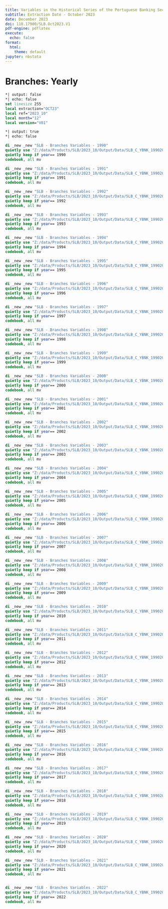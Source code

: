 ```yaml
---
title: Variables in the Historical Series of the Portuguese Banking Sector Database -- Codebook
subtitle: Extraction Date - October 2023
date: December 2023
doi: 110.17900/SLB.Oct2023.V1
pdf-engine: pdflatex
execute:
  echo: false
format:
  html:
    theme: default
jupyter: nbstata
---
```


# Branches: Yearly

```stata
*| output: false
*| echo: false
set linesize 255
local extraction="OCT23"
local ref="2023_10"
local month="12"
local version="V01"
```

```stata
*| output: true
*| echo: false

di _new _new "SLB - Branches Variables - 1990"
quietly use "Z:/data/Products/SLB/2023_10/Output/Data/SLB_C_YBNK_19902022_OCT23_QD_V01.dta", clear
quietly keep if year== 1990
codebook, all mv

di _new _new "SLB - Branches Variables - 1991"
quietly use "Z:/data/Products/SLB/2023_10/Output/Data/SLB_C_YBNK_19902022_OCT23_QD_V01.dta", clear
quietly keep if year== 1991
codebook, all mv

di _new _new "SLB - Branches Variables - 1992"
quietly use "Z:/data/Products/SLB/2023_10/Output/Data/SLB_C_YBNK_19902022_OCT23_QD_V01.dta", clear
quietly keep if year== 1992
codebook, all mv

di _new _new "SLB - Branches Variables - 1993"
quietly use "Z:/data/Products/SLB/2023_10/Output/Data/SLB_C_YBNK_19902022_OCT23_QD_V01.dta", clear
quietly keep if year== 1993
codebook, all mv

di _new _new "SLB - Branches Variables - 1994"
quietly use "Z:/data/Products/SLB/2023_10/Output/Data/SLB_C_YBNK_19902022_OCT23_QD_V01.dta", clear
quietly keep if year== 1994
codebook, all mv

di _new _new "SLB - Branches Variables - 1995"
quietly use "Z:/data/Products/SLB/2023_10/Output/Data/SLB_C_YBNK_19902022_OCT23_QD_V01.dta", clear
quietly keep if year== 1995
codebook, all mv

di _new _new "SLB - Branches Variables - 1996"
quietly use "Z:/data/Products/SLB/2023_10/Output/Data/SLB_C_YBNK_19902022_OCT23_QD_V01.dta", clear
quietly keep if year== 1996
codebook, all mv

di _new _new "SLB - Branches Variables - 1997"
quietly use "Z:/data/Products/SLB/2023_10/Output/Data/SLB_C_YBNK_19902022_OCT23_QD_V01.dta", clear
quietly keep if year== 1997
codebook, all mv

di _new _new "SLB - Branches Variables - 1998"
quietly use "Z:/data/Products/SLB/2023_10/Output/Data/SLB_C_YBNK_19902022_OCT23_QD_V01.dta", clear
quietly keep if year== 1998
codebook, all mv

di _new _new "SLB - Branches Variables - 1999"
quietly use "Z:/data/Products/SLB/2023_10/Output/Data/SLB_C_YBNK_19902022_OCT23_QD_V01.dta", clear
quietly keep if year== 1999
codebook, all mv

di _new _new "SLB - Branches Variables - 2000"
quietly use "Z:/data/Products/SLB/2023_10/Output/Data/SLB_C_YBNK_19902022_OCT23_QD_V01.dta", clear
quietly keep if year== 2000
codebook, all mv

di _new _new "SLB - Branches Variables - 2001"
quietly use "Z:/data/Products/SLB/2023_10/Output/Data/SLB_C_YBNK_19902022_OCT23_QD_V01.dta", clear
quietly keep if year== 2001
codebook, all mv

di _new _new "SLB - Branches Variables - 2002"
quietly use "Z:/data/Products/SLB/2023_10/Output/Data/SLB_C_YBNK_19902022_OCT23_QD_V01.dta", clear
quietly keep if year== 2002
codebook, all mv

di _new _new "SLB - Branches Variables - 2003"
quietly use "Z:/data/Products/SLB/2023_10/Output/Data/SLB_C_YBNK_19902022_OCT23_QD_V01.dta", clear
quietly keep if year== 2003
codebook, all mv

di _new _new "SLB - Branches Variables - 2004"
quietly use "Z:/data/Products/SLB/2023_10/Output/Data/SLB_C_YBNK_19902022_OCT23_QD_V01.dta", clear
quietly keep if year== 2004
codebook, all mv

di _new _new "SLB - Branches Variables - 2005"
quietly use "Z:/data/Products/SLB/2023_10/Output/Data/SLB_C_YBNK_19902022_OCT23_QD_V01.dta", clear
quietly keep if year== 2005
codebook, all mv

di _new _new "SLB - Branches Variables - 2006"
quietly use "Z:/data/Products/SLB/2023_10/Output/Data/SLB_C_YBNK_19902022_OCT23_QD_V01.dta", clear
quietly keep if year== 2006
codebook, all mv

di _new _new "SLB - Branches Variables - 2007"
quietly use "Z:/data/Products/SLB/2023_10/Output/Data/SLB_C_YBNK_19902022_OCT23_QD_V01.dta", clear
quietly keep if year== 2007
codebook, all mv

di _new _new "SLB - Branches Variables - 2008"
quietly use "Z:/data/Products/SLB/2023_10/Output/Data/SLB_C_YBNK_19902022_OCT23_QD_V01.dta", clear
quietly keep if year== 2008
codebook, all mv

di _new _new "SLB - Branches Variables - 2009"
quietly use "Z:/data/Products/SLB/2023_10/Output/Data/SLB_C_YBNK_19902022_OCT23_QD_V01.dta", clear
quietly keep if year== 2009
codebook, all mv

di _new _new "SLB - Branches Variables - 2010"
quietly use "Z:/data/Products/SLB/2023_10/Output/Data/SLB_C_YBNK_19902022_OCT23_QD_V01.dta", clear
quietly keep if year== 2010
codebook, all mv

di _new _new "SLB - Branches Variables - 2011"
quietly use "Z:/data/Products/SLB/2023_10/Output/Data/SLB_C_YBNK_19902022_OCT23_QD_V01.dta", clear
quietly keep if year== 2011
codebook, all mv

di _new _new "SLB - Branches Variables - 2012"
quietly use "Z:/data/Products/SLB/2023_10/Output/Data/SLB_C_YBNK_19902022_OCT23_QD_V01.dta", clear
quietly keep if year== 2012
codebook, all mv

di _new _new "SLB - Branches Variables - 2013"
quietly use "Z:/data/Products/SLB/2023_10/Output/Data/SLB_C_YBNK_19902022_OCT23_QD_V01.dta", clear
quietly keep if year== 2013
codebook, all mv

di _new _new "SLB - Branches Variables - 2014"
quietly use "Z:/data/Products/SLB/2023_10/Output/Data/SLB_C_YBNK_19902022_OCT23_QD_V01.dta", clear
quietly keep if year== 2014
codebook, all mv

di _new _new "SLB - Branches Variables - 2015"
quietly use "Z:/data/Products/SLB/2023_10/Output/Data/SLB_C_YBNK_19902022_OCT23_QD_V01.dta", clear
quietly keep if year== 2015
codebook, all mv

di _new _new "SLB - Branches Variables - 2016"
quietly use "Z:/data/Products/SLB/2023_10/Output/Data/SLB_C_YBNK_19902022_OCT23_QD_V01.dta", clear
quietly keep if year== 2016
codebook, all mv

di _new _new "SLB - Branches Variables - 2017"
quietly use "Z:/data/Products/SLB/2023_10/Output/Data/SLB_C_YBNK_19902022_OCT23_QD_V01.dta", clear
quietly keep if year== 2017
codebook, all mv

di _new _new "SLB - Branches Variables - 2018"
quietly use "Z:/data/Products/SLB/2023_10/Output/Data/SLB_C_YBNK_19902022_OCT23_QD_V01.dta", clear
quietly keep if year== 2018
codebook, all mv

di _new _new "SLB - Branches Variables - 2019"
quietly use "Z:/data/Products/SLB/2023_10/Output/Data/SLB_C_YBNK_19902022_OCT23_QD_V01.dta", clear
quietly keep if year== 2019
codebook, all mv

di _new _new "SLB - Branches Variables - 2020"
quietly use "Z:/data/Products/SLB/2023_10/Output/Data/SLB_C_YBNK_19902022_OCT23_QD_V01.dta", clear
quietly keep if year== 2020
codebook, all mv

di _new _new "SLB - Branches Variables - 2021"
quietly use "Z:/data/Products/SLB/2023_10/Output/Data/SLB_C_YBNK_19902022_OCT23_QD_V01.dta", clear
quietly keep if year== 2021
codebook, all mv


di _new _new "SLB - Branches Variables - 2022"
quietly use "Z:/data/Products/SLB/2023_10/Output/Data/SLB_C_YBNK_19902022_OCT23_QD_V01.dta", clear
quietly keep if year== 2022
codebook, all mv



```

